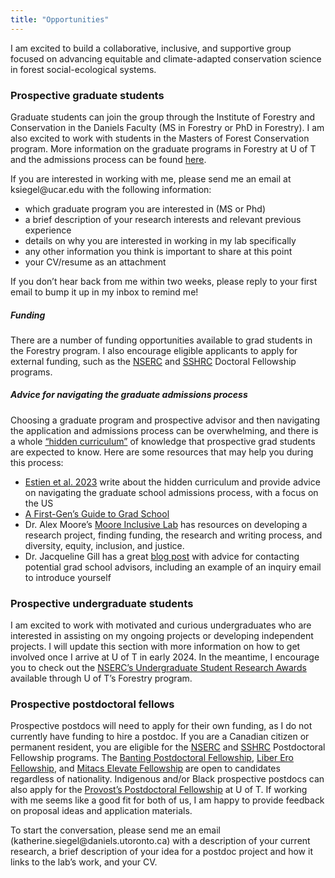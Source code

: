 ```yaml
---
title: "Opportunities"
---
```


I am excited to build a collaborative, inclusive, and supportive group focused on advancing equitable and climate-adapted conservation science in forest social-ecological systems. 

### Prospective graduate students
Graduate students can join the group through the Institute of Forestry and Conservation in the Daniels Faculty (MS in Forestry or PhD in Forestry). I am also excited to work with students in the Masters of Forest Conservation program. More information on the graduate programs in Forestry at U of T and the admissions process can be found [here](https://academic.daniels.utoronto.ca/forestry/applications-and-admissions/). 

If you are interested in working with me, please send me an email at ksiegel@ucar.edu with the following information:  

- which graduate program you are interested in (MS or Phd)  
- a brief description of your research interests and relevant previous experience  
- details on why you are interested in working in my lab specifically  
- any other information you think is important to share at this point  
- your CV/resume as an attachment  

If you don't hear back from me within two weeks, please reply to your first email to bump it up in my inbox to remind me!  

##### Funding
There are a number of funding opportunities available to grad students in the Forestry program. I also encourage eligible applicants to apply for external funding, such as the [NSERC](https://www.nserc-crsng.gc.ca/students-etudiants/pg-cs/bellandpostgrad-belletsuperieures_eng.asp) and [SSHRC](https://www.sshrc-crsh.gc.ca/funding-financement/programs-programmes/fellowships/doctoral-doctorat-eng.aspx) Doctoral Fellowship programs.

##### Advice for navigating the graduate admissions process  
Choosing a graduate program and prospective advisor and then navigating the application and admissions process can be overwhelming, and there is a whole ["hidden curriculum"](https://www.psychologicalscience.org/observer/grad-hidden-curriculum) of knowledge that prospective grad students are expected to know. Here are some resources that may help you during this process:  

- [Estien et al. 2023](https://doi.org/10.1002/bes2.2029) write about the hidden curriculum and provide advice on navigating the graduate school admissions process, with a focus on the US  
- [A First-Gen's Guide to Grad School](https://first-gen-guide.com/resources/)  
- Dr. Alex Moore's [Moore Inclusive Lab](https://www.inclusiveconservationlab.com/resources) has resources on developing a research project, finding funding, the research and writing process, and diversity, equity, inclusion, and justice.  
- Dr. Jacqueline Gill has a great [blog post](https://contemplativemammoth.com/2013/04/08/so-you-want-to-go-to-grad-school-nail-the-inquiry-email/) with advice for contacting potential grad school advisors, including an example of an inquiry email to introduce yourself

### Prospective undergraduate students  
I am excited to work with motivated and curious undergraduates who are interested in assisting on my ongoing projects or developing independent projects. I will update this section with more information on how to get involved once I arrive at U of T in early 2024. In the meantime, I encourage you to check out the [NSERC's Undergraduate Student Research Awards](https://academic.daniels.utoronto.ca/forestry/nserc-usra/) available through U of T's Forestry program.

### Prospective postdoctoral fellows
Prospective postdocs will need to apply for their own funding, as I do not currently have funding to hire a postdoc. If you are a Canadian citizen or permanent resident, you are eligible for the [NSERC](https://www.nserc-crsng.gc.ca/students-etudiants/pd-np/pdf-bp_eng.asp) and [SSHRC](https://www.sshrc-crsh.gc.ca/funding-financement/programs-programmes/fellowships/postdoctoral-postdoctorale-eng.aspx) Postdoctoral Fellowship programs. The [Banting Postdoctoral Fellowship](https://banting.fellowships-bourses.gc.ca/en/home-accueil.html), [Liber Ero Fellowship](https://liberero.ca/), and [Mitacs Elevate Fellowship](https://www.mitacs.ca/en/programs#postdoc) are open to candidates regardless of nationality. Indigenous and/or Black prospective postdocs can also apply for the [Provost's Postdoctoral Fellowship](https://postdoc.sgs.utoronto.ca/provosts-postdoctoral-fellows/) at U of T. If working with me seems like a good fit for both of us, I am happy to provide feedback on proposal ideas and application materials.  

To start the conversation, please send me an email (katherine.siegel@daniels.utoronto.ca) with a description of your current research, a brief description of your idea for a postdoc project and how it links to the lab's work, and your CV.